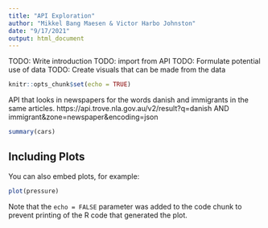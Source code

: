 ```yaml
---
title: "API Exploration"
author: "Mikkel Bang Maesen & Victor Harbo Johnston"
date: "9/17/2021"
output: html_document
---
```

TODO: Write introduction 
TODO: import from API 
TODO: Formulate potential use of data
TODO: Create visuals that can be made from the data
```r
knitr::opts_chunk$set(echo = TRUE)
```
API that looks in  newspapers for the words danish and immigrants in the same articles.
https://api.trove.nla.gov.au/v2/result?q=danish AND immigrant&zone=newspaper&encoding=json

```r
summary(cars)
```

## Including Plots

You can also embed plots, for example:

```r
plot(pressure)
```

Note that the `echo = FALSE` parameter was added to the code chunk to prevent printing of the R code that generated the plot.
